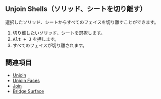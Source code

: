 
## Unjoin Shells（ソリッド、シートを切り離す）

<Reference shortcut="Alt + J" command="Unjoin Shells" button="" />

選択したソリッド、シートからすべてのフェイスを切り離すことができます。

1. 切り離したいソリッド、シートを選択します。
2. <kbd>Alt + J</kbd> を押します。
3. すべてのフェイスが切り離されます。

## 関連項目
- [Unjoin](./unjoin)
- [Unjoin Faces](./unjoin-faces)
- [Join](./join)
- [Bridge Surface](./bridge-surface)












